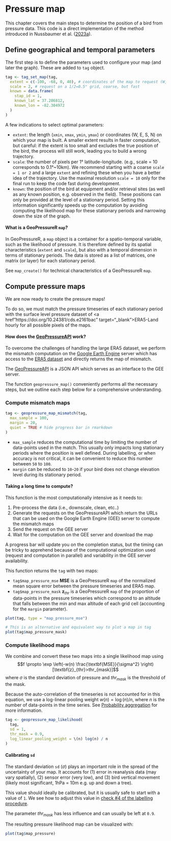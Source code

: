 # Pressure map

This chapter covers the main steps to determine the position of a bird from pressure data. This code is a direct implementation of the method introduced in Nussbaumer et al. (<a href="https://doi.org/10.1111/2041-210X.14043" target="_blank">2023a</a>).

## Define geographical and temporal parameters

The first step is to define the parameters used to configure your map (and later the graph). These are added to `tag` object.

```r
tag <- tag_set_map(tag,
  extent = c(-100, -68, 0, 40), # coordinates of the map to request (W, E, S, N)
  scale = 2, # request on a 1/2=0.5° grid, coarse, but fast
  known = data.frame(
    stap_id = 1,
    known_lat = 37.286812,
    known_lon = -82.304972
  )
)
```

A few indications to select optimal parameters:

- `extent`: the length (`xmin`, `xmax`, `ymin`, `ymax`) or coordinates (W, E, S, N) on which your map is built. A smaller extent results in faster computation, but careful: if the extent is too small and excludes the true position of the bird, the process will still work, leading you to build a wrong trajectory.
- `scale`: the number of pixels per 1° latitude-longitude. (e.g., scale = 10 corresponds to 0.1°\~10km). We recommend starting with a coarse `scale = 1 or 2` and a large `extent` and refining these when you have a better idea of the trajectory. Use the maximal resolution `scale = 10` only for the final run to keep the code fast during development.
- `known`: the position of the bird at equipment and/or retrieval sites (as well as any known position, e.g. observed in the field). These positions can only be provided at the level of a stationary period. Setting this information significantly speeds up the computation by avoiding computing the likelihood map for these stationary periods and narrowing down the size of the graph.

::: {.alert .alert-info role="alert"}
<h4 class="alert-heading mt-2"><strong>What is a GeoPressureR  `map`?</strong></h4>
In GeoPressureR, a `map` object is a container for a spatio-temporal variable, such as the likelihood of pressure. It is therefore defined by its spatial characteristics (`extent` and `scale`), but also with a temporal dimension in terms of stationary periods. The data is stored as a list of matrices, one matrix (or layer) for each stationary period.

See `map_create()` for technical characteristics of a GeoPressureR `map`.
:::

## Compute pressure maps

We are now ready to create the pressure maps! 

To do so, we must match the pressure timeseries of each stationary period with the surface level pressure dataset of <a href"https://doi.org/10.24381/cds.e2161bac" target="_blank">ERA5-Land hourly</a> for all possible pixels of the maps. 

::: {.alert .alert-warning role="alert"}
<h4 class="alert-heading mt-2">
<strong>How does the [GeoPressureAPI](https://github.com/Rafnuss/GeoPressureAPI) work?</strong>
</h4>

To overcome the challenges of handling the large ERA5 dataset, we perform the mismatch computation on the <a href="https://developers.google.com/earth-engine/" target="_blank">Google Earth Engine</a> server which has access to the <a href="https://developers.google.com/earth-engine/datasets/catalog/ECMWF_ERA5_LAND_HOURLY" target="_blank">ERA5 dataset</a> and directly returns the map of mismatch. 

The <a href="https://github.com/Rafnuss/GeoPressureAPI" target="_blank">GeoPressureAPI</a> is a JSON API which serves as an interface to the GEE server.
:::

The function `geopressure_map()` conveniently performs all the necessary steps, but we outline each step below for a comprehensive understanding.

### Compute mismatch maps

```r
tag <- geopressure_map_mismatch(tag,
  max_sample = 100,
  margin = 20,
  quiet = TRUE # hide progress bar in rmarkdown
)
```

- `max_sample` reduces the computational time by limiting the number of data-points used in the match. This usually only impacts long stationary periods where the position is well defined. During labelling, or when accuracy is not critical, it can be convenient to reduce this number between `50` to `100`.
- `margin` can be reduced to `10`-`20` if your bird does not change elevation level during its stationary period.

::: {.alert .alert-warning role="alert"}
<h4 class="alert-heading mt-2"><strong>Taking a long time to compute?</strong></h4>

This function is the most computationally intensive as it needs to: 

1. Pre-process the data (i.e., downscale, clean, etc..) 
2. Generate the requests on the GeoPressureAPI which return the URLs that can be used on the Google Earth Engine (GEE) server to compute the mismatch maps
3. Send the request on the GEE server
4. Wait for the computation on the GEE server and download the map

A progress bar will update you on the completion status, but the timing can be tricky to apprehend because of the computational optimization used (request and computation in parallel) and variability in the GEE server availability.
:::

This function returns the `tag` with two maps:

-   `tag$map_pressure_mse` $\textbf{MSE}$ is a GeoPressureR `map` of the normalized mean square error between the pressure timeseries and ERA5 map.
-   `tag$map_pressure_mask` $\textbf{z}_{thr}$ is a GeoPressureR `map` of the proportion of data-points in the pressure timeseries which correspond to an altitude that falls between the min and max altitude of each grid cell (accounting for the `margin` parameter).

```r
plot(tag, type = "map_pressure_mse")
```

```r
# This is an alternative and equivalent way to plot a map in tag
plot(tag$map_pressure_mask)
```

### Compute likelihood maps

We combine and convert these two maps into a single likelihood map using $$f \propto \exp \left(-w(n) \frac{\textbf{MSE}}{\sigma^2} \right) [\textbf{z}_{thr}>thr_{mask}]$$ where $\sigma$ is the standard deviation of pressure and $thr_{mask}$ is the threshold of the mask. 

Because the auto-correlation of the timeseries is not accounted for in this equation, we use a log-linear pooling weight $w(n)=\log(n)/n$, where $n$ is the number of data-points in the time series. See [Probability aggregation](probability-aggregation.html#gaussian-likelihood-function) for more information. 

```r
tag <- geopressure_map_likelihood(
  tag,
  sd = 1,
  thr_mask = 0.9,
  log_linear_pooling_weight = \(n) log(n) / n
)
```

::: {.alert .alert-warning role="alert"}
<h4 class="alert-heading mt-2"><strong>Calibrating `sd`</strong></h4>

The standard deviation `sd` ($\sigma$) plays an important role in the spread of the uncertainty of your map. It accounts for (1) error in reanalysis data (may vary spatially), (2) sensor error (very low), and (3) bird vertical movement (likely most significant, 1hPa = 10m e.g. up and down a tree). 

This value should ideally be calibrated, but it is usually safe to start with a value of `1`. We see how to adjust this value in [check #4 of the labelling procedure](labelling tracks#test-4-histogram-of-pressure-error). 

The parameter $thr_{mask}$ has less influence and can usually be left at `0.9`.
:::

The resulting pressure likelihood map can be visualized with:

```r
plot(tag$map_pressure)
```
